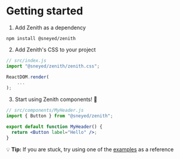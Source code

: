 
<Meta title="Docs/Getting Started" />

# Getting started

1. Add Zenith as a dependency

```
npm install @sneyed/zenith
```

2. Add Zenith's CSS to your project

```jsx
// src/index.js
import "@sneyed/zenith/zenith.css";

ReactDOM.render(
    ...
);
```

3. Start using Zenith components! 🚀

```jsx
// src/components/MyHeader.js
import { Button } from "@sneyed/zenith";

export default function MyHeader() {
  return <Button label="Hello" />;
}
```

💡 **Tip:** If you are stuck, try using one of the [examples](https://github.com/lokimckay/zenith/tree/master/examples) as a reference
